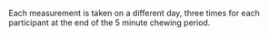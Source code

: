 Each measurement is taken on a different day, three times for each participant at the end of the 5 minute chewing period.
